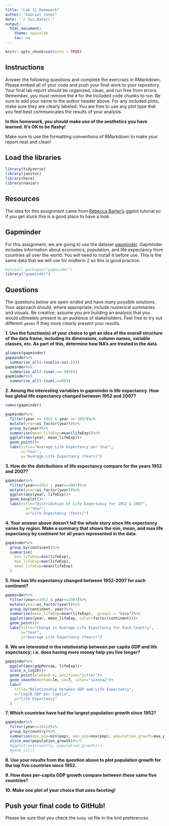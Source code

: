 ```yaml
---
title: "Lab 11 Homework"
author: "Gabriel Jones"
date: "`r Sys.Date()`"
output:
  html_document:
    theme: spacelab
    toc: no
---
```


```r
knitr::opts_chunk$set(echo = TRUE)
```

## Instructions
Answer the following questions and complete the exercises in RMarkdown. Please embed all of your code and push your final work to your repository. Your final lab report should be organized, clean, and run free from errors. Remember, you must remove the `#` for the included code chunks to run. Be sure to add your name to the author header above. For any included plots, make sure they are clearly labeled. You are free to use any plot type that you feel best communicates the results of your analysis.  

**In this homework, you should make use of the aesthetics you have learned. It's OK to be flashy!**

Make sure to use the formatting conventions of RMarkdown to make your report neat and clean!  

## Load the libraries
```r
library(tidyverse)
library(janitor)
library(here)
library(naniar)
``` 

## Resources
The idea for this assignment came from [Rebecca Barter's](http://www.rebeccabarter.com/blog/2017-11-17-ggplot2_tutorial/) ggplot tutorial so if you get stuck this is a good place to have a look.  

## Gapminder
For this assignment, we are going to use the dataset [gapminder](https://cran.r-project.org/web/packages/gapminder/index.html). Gapminder includes information about economics, population, and life expectancy from countries all over the world. You will need to install it before use. This is the same data that we will use for midterm 2 so this is good practice.
```r
#install.packages("gapminder")
library("gapminder")
```

## Questions
The questions below are open-ended and have many possible solutions. Your approach should, where appropriate, include numerical summaries and visuals. Be creative; assume you are building an analysis that you would ultimately present to an audience of stakeholders. Feel free to try out different `geoms` if they more clearly present your results.  

**1. Use the function(s) of your choice to get an idea of the overall structure of the data frame, including its dimensions, column names, variable classes, etc. As part of this, determine how NA's are treated in the data.**  
```r
glimpse(gapminder)
gapminder%>% 
  summarise_all(~(sum(is.na(.))))
gapminder%>% 
  summarise_all(~(sum(.==-999)))
gapminder%>% 
  summarise_all(~(sum(.==0)))
```

**2. Among the interesting variables in gapminder is life expectancy. How has global life expectancy changed between 1952 and 2007?**
```r
names(gapminder)
```

```r
gapminder%>%
  filter(year >= 1952 & year <= 2007)%>%
  mutate(year=as_factor(year))%>%
  group_by(year)%>%
  summarise(mean_lifeExp=mean(lifeExp))%>%
  ggplot(aes(year, mean_lifeExp))+
  geom_point()+
  labs(title="Average Life Expectancy per Year",
       x="Year",
       y="Average Life Expectancy (Years)")
```

**3. How do the distributions of life expectancy compare for the years 1952 and 2007?**
```r
gapminder%>%
  filter(year==1952 | year==2007)%>%
  mutate(year=as_factor(year))%>%
  ggplot(aes(year, lifeExp))+
  geom_boxplot()+
  labs(title="Distribution of Life Expectancy for 1952 & 2007",
         x="Year",
         y="Life Expectancy (Years)")
```


**4. Your answer above doesn't tell the whole story since life expectancy varies by region. Make a summary that shows the min, mean, and max life expectancy by continent for all years represented in the data.**
```r
gapminder%>%
  group_by(continent)%>%
  summarise(
    min_lifeExp=min(lifeExp),
    max_lifeExp=max(lifeExp),
    mean_lifeExp=mean(lifeExp)
  )
```

**5. How has life expectancy changed between 1952-2007 for each continent?**
```r
gapminder%>%
  filter(year>=1952 & year<=2007)%>%
  mutate(year=as_factor(year))%>%
  group_by(continent, year)%>%
  summarise(mean_lifeExp=mean(lifeExp), .groups = "keep")%>%
  ggplot(aes(year, mean_lifeExp, color=factor(continent)))+
  geom_point()+
  labs(title="Change in Average Life Expectancy For Each Country",
       x="Year",
       y="Average Life Expectancy (Years)")
```

**6. We are interested in the relationship between per capita GDP and life expectancy; i.e. does having more money help you live longer?**
```r
gapminder%>%
  ggplot(aes(gdpPercap, lifeExp))+
  scale_x_log10()+
  geom_point(alpha=0.4, position="jitter")+
  geom_smooth(method=lm, se=T, color="sienna2")+
  labs(
    title="Relationship between GDP and Life Expectancy",
    x="Log10 GDP per Captia",
    y="Life Expectancy"
  )
```

**7. Which countries have had the largest population growth since 1952?**
```r
gapminder%>%
  filter(year>=1952)%>%
  group_by(country)%>%
  summarise(min_pop=min(pop), max_pop=max(pop), population_growth=max_pop-min_pop, .groups='keep')%>%
  slice_max(population_growth)#%>%
  #ggplot(aes(country, population_growth))+
  #geom_col()
```

**8. Use your results from the question above to plot population growth for the top five countries since 1952.**

**9. How does per-capita GDP growth compare between these same five countries?**

**10. Make one plot of your choice that uses faceting!**

## Push your final code to GitHub!
Please be sure that you check the `keep md` file in the knit preferences. 